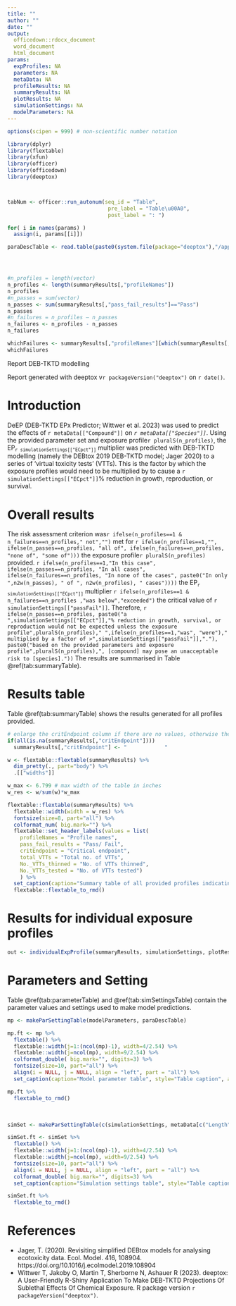 ```yaml
---
title: ""
author: ""
date: ""
output: 
  officedown::rdocx_document
  word_document
  html_document
params:
  expProfiles: NA
  parameters: NA
  metaData: NA
  profileResults: NA
  summaryResults: NA
  plotResults: NA
  simulationSettings: NA
  modelParameters: NA
---
```

```r
options(scipen = 999) # non-scientific number notation

library(dplyr)
library(flextable)
library(xfun)
library(officer)
library(officedown)
library(deeptox)



tabNum <- officer::run_autonum(seq_id = "Table",
                                pre_label = "Table\u00A0",
                                post_label = ": ")

```

```r
for( i in names(params) )
  assign(i, params[[i]])
```

```r

paraDescTable <- read.table(paste0(system.file(package="deeptox"),"/app/www/paraDesc.csv"), sep=";", header=T, quote="\"", check.names=FALSE)




#n_profiles = length(vector)
n_profiles <- length(summaryResults[,"profileNames"])
n_profiles
#n_passes = sum(vector)
n_passes <- sum(summaryResults[,"pass_fail_results"]=="Pass")
n_passes
#n_failures = n_profiles – n_passes
n_failures <- n_profiles - n_passes
n_failures

whichFailures <- summaryResults[,"profileNames"][which(summaryResults[,"pass_fail_results"] == "Fail")]
whichFailures
```


:::{custom-style="Title"}
Report DEB-TKTD modelling
:::
:::{custom-style="Date"}
Report generated with deeptox v`r packageVersion("deeptox")` on `r date()`.
:::


# Introduction
DeEP (DEB-TKTD EPx Predictor; Wittwer et al. 2023) was used to predict the effects of `r metaData[["Compound"]]` on *`r metaData[["Species"]]`*. Using the provided parameter set and exposure profile`r pluralS(n_profiles)`, the EP~`r simulationSettings[["ECpct"]]`~ multiplier was predicted with DEB-TKTD modelling (namely the DEBtox 2019 DEB-TKTD model; Jager 2020) to a series of ‘virtual toxicity tests’ (VTTs). This is the factor by which the exposure profiles would need to be multiplied by to cause a `r simulationSettings[["ECpct"]]`% reduction in growth, reproduction, or survival. 

# Overall results

The risk assessment criterion was`r ifelse(n_profiles==1 & n_failures==n_profiles," not","")` met for `r ifelse(n_profiles==1,"", ifelse(n_passes==n_profiles, "all of", ifelse(n_failures==n_profiles, "none of", "some of")))` the exposure profile`r pluralS(n_profiles)` provided.
`r ifelse(n_profiles==1,"In this case", ifelse(n_passes==n_profiles, "In all cases", ifelse(n_failures==n_profiles, "In none of the cases", paste0("In only ",n2w(n_passes), " of ", n2w(n_profiles), " cases"))))` the EP~`r simulationSettings[["ECpct"]]`~ multiplier `r ifelse(n_profiles==1 & n_failures==n_profiles ,"was below","exceeded")` the critical value of `r simulationSettings[["passFail"]]`.
Therefore, `r ifelse(n_passes==n_profiles, paste0("a ",simulationSettings[["ECpct"]],"% reduction in growth, survival, or reproduction would not be expected unless the exposure profile",pluralS(n_profiles)," ",ifelse(n_profiles==1,"was", "were")," multiplied by a factor of >",simulationSettings[["passFail"]],"."), paste0("based on the provided parameters and exposure profile",pluralS(n_profiles),", [compound] may pose an unacceptable risk to [species]."))` The results are summarised in Table \@ref(tab:summaryTable).


# Results table
Table \@ref(tab:summaryTable) shows the results generated for all profiles provided.
```r

# enlarge the critEndpoint column if there are no values, otherwise the column will be very small
if(all(is.na(summaryResults[,"critEndpoint"])))
  summaryResults[,"critEndpoint"] <- "            "

w <- flextable::flextable(summaryResults) %>% 
  dim_pretty(., part="body") %>% 
  .[["widths"]]

w_max <- 6.799 # max width of the table in inches
w_res <- w/sum(w)*w_max

flextable::flextable(summaryResults) %>%
  flextable::width(width = w_res) %>% 
  fontsize(size=8, part="all") %>%
  colformat_num( big.mark="") %>%
  flextable::set_header_labels(values = list(
    profileNames = "Profile names",
    pass_fail_results = "Pass/ Fail",
    critEndpoint = "Critical endpoint",
    total_VTTs = "Total no. of VTTs", 
    No._VTTs_thinned = "No. of VTTs thinned",
    No._VTTs_tested = "No. of VTTs tested")
    ) %>% 
  set_caption(caption="Summary table of all provided profiles indicating passing the critical value for the ‘virtual toxicity tests’ (VTTs).", style="Table caption", autonum = tabNum) %>% 
  flextable::flextable_to_rmd()
```

# Results for individual exposure profiles

```r
out <- individualExpProfile(summaryResults, simulationSettings, plotResults, profileResults, expProfiles, time_unit = metaData[["Time"]])

```


# Parameters and Setting
Table \@ref(tab:parameterTable) and \@ref(tab:simSettingsTable) contain the parameter values and settings used to make model predictions.
```r

mp <- makeParSettingTable(modelParameters, paraDescTable)

mp.ft <- mp %>% 
  flextable() %>%
  flextable::width(j=1:(ncol(mp)-1), width=4/2.54) %>%
  flextable::width(j=ncol(mp), width=9/2.54) %>%
  colformat_double( big.mark="", digits=3) %>%
  fontsize(size=10, part="all") %>%
  align(i = NULL, j = NULL, align = "left", part = "all") %>% 
  set_caption(caption="Model parameter table", style="Table caption", autonum = tabNum)
```

```r
mp.ft %>% 
  flextable_to_rmd()
```
 \ 
 

```r

simSet <- makeParSettingTable(c(simulationSettings, metaData[c("Length", "Time", "Concentration")]), paraDescTable)

simSet.ft <- simSet %>% 
  flextable() %>%
  flextable::width(j=1:(ncol(mp)-1), width=4/2.54) %>%
  flextable::width(j=ncol(mp), width=9/2.54) %>%
  fontsize(size=10, part="all") %>%
  align(i = NULL, j = NULL, align = "left", part = "all") %>% 
  colformat_double( big.mark="", digits=3) %>% 
  set_caption(caption="Simulation settings table", style="Table caption", autonum = tabNum)
```

```r
simSet.ft %>% 
  flextable_to_rmd()
```

# References
- Jager, T. (2020). Revisiting simplified DEBtox models for analysing ecotoxicity data. Ecol. Model. 416, 108904. https://doi.org/10.1016/j.ecolmodel.2019.108904
- Wittwer T, Jakoby O, Martin T, Sherborne N, Ashauer R (2023). deeptox: A User-Friendly R-Shiny Application To Make DEB-TKTD Projections Of Sublethal Effects Of Chemical Exposure. R package version `r packageVersion("deeptox")`.


